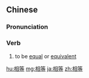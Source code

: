 ==Chinese==
{{zh-forms}}

===Pronunciation===
{{zh-pron
|m=xiāngděng
|c=soeng1 dang2
|mn=qz:siong-tńg/xm:siong-téng/zz:siang-téng
|ma=Zh-xiangdeng.ogg
|cat=v
}}

===Verb===
{{zh-verb}}

# to be [[equal]] or [[equivalent]]

{{zh-cat|Advanced}}

[[hu:相等]]
[[mg:相等]]
[[ja:相等]]
[[zh:相等]]